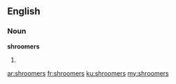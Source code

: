 ==English==

===Noun===
'''shroomers'''

# {{plural of|[[shroomer]]}}

[[ar:shroomers]]
[[fr:shroomers]]
[[ku:shroomers]]
[[my:shroomers]]